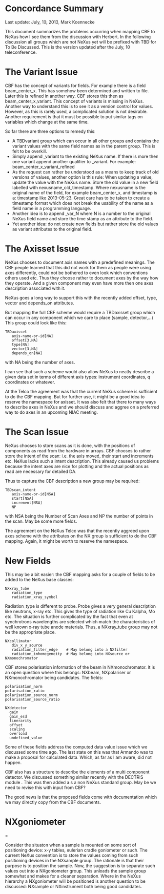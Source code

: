 = Concordance Summary =


Last update: July, 10,  2013, Mark Koennecke

This document summarizes the problems occurring when mapping CBF to 
NeXus how I see them from the discussion with Herbert. In the following 
discussion all groups which are not NeXus yet will be prefixed with 
TBD for To Be Discussed. This is the version updated after the July, 10 
teleconference. 


= The Variant Issue =


CBF has the concept of variants for fields. For example there is 
a field beam_center_x. This has somehow been determined and written 
to file. Later this is refined in another way. CBF stores this then 
as beam_center_x_variant. This concept of variants is missing in NeXus.
Another way to understand this is to see it as a version control for 
values. However, as this is rarely used, a complicated solution is not
desirable. Another requirement is that it must be possible to put similar tags 
on variables which change at the same time. 
 
So far there are three options to remedy this:

* A TBDvariant group which can occur in all other groups and contains the variant values with the same field names as in the parent group. This is felt to be overkill. 
* Simply append _variant to the existing NeXus name. If there is more then one variant append another qualifier to _variant. For example: beam_center_x_variant_refined
* As the request can rather be understood as  a means to keep track of old versions of values, another option is this rule: When updating a value, update the value with the NeXus name. Store the old value in a new field labelled with nexusname_old_timestamp. Where nexusname is the original name of the field, for example beam_center_x, and timestamp is a: timestamp like 2013-05-23. Great care has to be taken to create a timestamp format which does not break the usability of the name as a field name in a programming language. 
* Another idea is to append _var_N where N is a number to the original NeXus field name and store the time stamp as an attribute to the field. 
* Yet another idea: do not create new fields but rather store the old values as variant attributes to the original field. 


= The Axisset Issue =


NeXus chooses to document axis names with a predefined meanings. The 
CBF people learned that this did not work for them as people were using 
axes differently, could not be bothered to even look which conventions 
others used etc. Thus they choose rather to document axes by the 
way how they operate. And a given component may even have more then 
one axes description associated with it. 

NeXus goes a long way to support this with the recently added offset, type, 
vector and depends_on attributes. 

But mapping the full CBF scheme would require a TBDaxisset group which can 
occur in any component which we care to place (sample, detector,...) This 
group could look like this:

<pre>
TBDaxisset
   axis-name-or-id[NA]
   offset[3,NA]
   type[NA]
   vector[3,NA]
   depends_on[NA]
</pre>

with NA being the number of axes. 

I can see that such a scheme would also allow NeXus to neatly describe 
a given data set in terms of different axis types: instrument coordinates, 
q coordinates or whatever.

At the Telco the agreement was that the current NeXus scheme is sufficient 
to do the CBF mapping. But for further use, it might be a good idea to 
reserve the namespace for axisset. It was also felt that there to many 
ways to describe axes in NeXus and we should discuss and aggree on a 
preferred way to do axes in an upcoming NIAC meeting. 


= The Scan Issue =


NeXus chooses to store scans as it is done, with the positions of components
as read from the hardware in arrays. CBF chooses to rather store the intent 
of the scan: i.e. the axis moved, their start and increments etc. NeXus 
lacks such a intent description. This already caused us problems because the 
intent axes are nice for plotting and the actual positions as read are 
necessary for detailed DA. 

Thus to capture the CBF description a new group may be required:

<pre>
TBDscan_intent
   axis-name-or-id[NSA]
   start[NSA]
   increment[NSA]
   NP
</pre>

with NSA being the Number of Scan Axes and NP the number of points in 
the scan. May be some more fields. 

The agreement on the NeXus Telco was that the recently aggreed upon 
axes scheme with the attributes on the NX group is sufficient to do 
the CBF mapping. Again, it might be worth to reserve the namespace.

= New Fields =


This may be a bit easier: the CBF mapping asks for a couple of fields to 
be added to the NeXus base classes:

<pre>
NXxray_tube
   radiation_type         
   radiation_xray_symbol
</pre>

Radiation_type is different to probe. Probe gives a very general description 
like neutrons, x-ray etc.  This gives the type of radiation like Cu Kalpha, 
Mo etc. The situation is further complicated by the fact that even at 
synchrotrons wavelengths are selected which match the characteristics of 
well known x-ray tube anode materials. Thus, a NXxray_tube group may not 
be the appropriate place. 
     



<pre>
NXcollimator
   div_x_y_source
   radiation_filter_edge    # May belong into a NXfilter
   radiation_inhomegeneity  # May belong into NXsource or NXmonochromator
</pre>
  

CBF stores polarisation information of the beam in NXmonochromator. 
It is an open question where this belongs: NXbeam, NXpolariser or 
NXmonochromator being candidates. The fields:

<pre>
polarisation_norm
polarisation_ratio
polarisation_source_norm
polarisation_source_ratio
</pre>

<pre>
NXdetector
  gain
  gain_esd
  linerarity
  offset
  scaling
  overload
  undefined_value
</pre>

Some of these fields address the computed data value issue which we 
discussed some time ago. The last state on this was that Armando was 
to make a proposal for calculated data. Which, as far as I am aware, 
did not happen.   


CBF also has a structure to describe the elements of a multi component 
detector. We discussed something similar recently with the DECTRIS module
. This was then added a s a non NeXus standard group. May be we need to 
revise this with input from CBF?
   
The good news is that the proposed fields come with documentation which we 
may directly copy from the CBF documents. 


= NXgoniometer ==


Consider the situaton when a sample is mounted on some sort of positioning 
device: x-y tables, eulerian cradle goniometer or such. The current NeXus 
convention is to store the values coming from such positioning devices in 
the NXsample group.  The rationale is that their purpose is to position 
the sample. Now, the suggestion is to separate such values out into a 
NXgoniometer group. This unloads the sample group somewhat and makes for 
a cleaner separation.  Where in the NeXus hierarchy a NXgoniometer will 
be positioned is another question to be discussed: NXsample or NXinstrument 
both being good candidates.